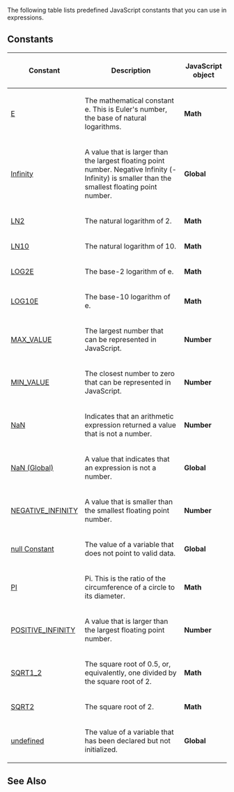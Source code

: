 The following table lists predefined JavaScript constants that you can use in expressions.


==Constants==
{| class='wikitable'
|-
! Constant
! Description
! JavaScript object
|-
| [[javascript/Math/Math Constants|E]]
| The mathematical constant e. This is Euler's number, the base of natural logarithms.
| '''Math'''
|-
| [[javascript/Global/Infinity Constant|Infinity]]
| A value that is larger than the largest floating point number. Negative Infinity (-Infinity) is smaller than the smallest floating point number.
| '''Global'''
|-
| [[javascript/Math/Math Constants|LN2]]
| The natural logarithm of 2.
| '''Math'''
|-
| [[javascript/Math/Math Constants|LN10]]
| The natural logarithm of 10.
| '''Math'''
|-
| [[javascript/Math/Math Constants|LOG2E]]
| The base-2 logarithm of e.
| '''Math'''
|-
| [[javascript/Math/Math Constants|LOG10E]]
| The base-10 logarithm of e.
| '''Math'''
|-
| [[javascript/Number/Number Constants|MAX_VALUE]]
| The largest number that can be represented in JavaScript.
| '''Number'''
|-
| [[javascript/Number/Number Constants|MIN_VALUE]]
| The closest number to zero that can be represented in JavaScript.
| '''Number'''
|-
| [[javascript/Number/Number Constants|NaN]]
| Indicates that an arithmetic expression returned a value that is not a number.
| '''Number'''
|-
| [[javascript/Global/NaN Constant|NaN (Global)]]
| A value that indicates that an expression is not a number.
| '''Global'''
|-
| [[javascript/Number/Number Constants|NEGATIVE_INFINITY]]
| A value that is smaller than the smallest floating point number.
| '''Number'''
|-
| [[javascript/Global/null Constant|null Constant]]
| The value of a variable that does not point to valid data.
| '''Global'''
|-
| [[javascript/Math/Math Constants|PI]]
| Pi. This is the ratio of the circumference of a circle to its diameter.
| '''Math'''
|-
| [[javascript/Number/Number Constants|POSITIVE_INFINITY]]
| A value that is larger than the largest floating point number.
| '''Number'''
|-
| [[javascript/Math/Math Constants|SQRT1_2]]
| The square root of 0.5, or, equivalently, one divided by the square root of 2.
| '''Math'''
|-
| [[javascript/Math/Math Constants|SQRT2]]
| The square root of 2.
| '''Math'''
|-
| [[javascript/Global/undefined Constant|undefined]]
| The value of a variable that has been declared but not initialized.
| '''Global'''
|}

==See Also==

              

              

              

              
